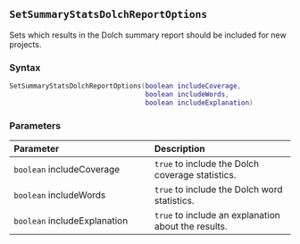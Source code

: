 ::: {.minipage data-latex="{\textwidth}"}
## `SetSummaryStatsDolchReportOptions`

Sets which results in the Dolch summary report should be included for new projects.

### Syntax {-}

``` .lua
SetSummaryStatsDolchReportOptions(boolean includeCoverage,
                                  boolean includeWords,
                                  boolean includeExplanation)
```

### Parameters {-}

**Parameter** | **Description**
| :-- | :-- |
| `boolean` includeCoverage | `true` to include the Dolch coverage statistics. | 
| `boolean` includeWords | `true` to include the Dolch word statistics. | 
| `boolean` includeExplanation | `true` to include an explanation about the results. |
:::

